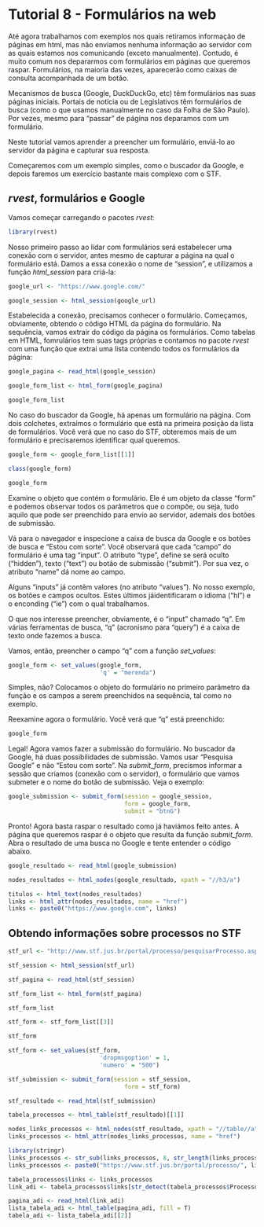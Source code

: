 # Tutorial 8 - Formulários na web

Até agora trabalhamos com exemplos nos quais retiramos informação de páginas em html, mas não enviamos nenhuma informação ao servidor com as quais estamos nos comunicando (exceto manualmente). Contudo, é muito comum nos depararmos com formulários em páginas que queremos raspar. Formulários, na maioria das vezes, aparecerão como caixas de consulta acompanhada de um botão.

Mecanismos de busca (Google, DuckDuckGo, etc) têm formulários nas suas páginas iniciais. Portais de notícia ou de Legislativos têm formulários de busca (como o que usamos manualmente no caso da Folha de São Paulo). Por vezes, mesmo para "passar" de página nos deparamos com um formulário.

Neste tutorial vamos aprender a preencher um formulário, enviá-lo ao servidor da página e capturar sua resposta.

Começaremos com um exemplo simples, como o buscador da Google, e depois faremos um exercício bastante mais complexo com o STF.

## _rvest_, formulários e Google 

Vamos começar carregando o pacotes _rvest_:

```r
library(rvest)
```

Nosso primeiro passo ao lidar com formulários será estabelecer uma conexão com o servidor, antes mesmo de capturar a página na qual o formulário está. Damos a essa conexão o nome de "session", e utilizamos a função _html\_session_ para criá-la:

```r
google_url <- "https://www.google.com/"

google_session <- html_session(google_url)
```

Estabelecida a conexão, precisamos conhecer o formulário. Começamos, obviamente, obtendo o código HTML da página do formulário. Na sequência, vamos extrair do código da página os formulários. Como tabelas em HTML, fomrulários tem suas tags próprias e contamos no pacote _rvest_ com uma função que extrai uma lista contendo todos os formulários da página:

```r
google_pagina <- read_html(google_session)

google_form_list <- html_form(google_pagina)

google_form_list
```

No caso do buscador da Google, há apenas um formulário na página. Com dois colchetes, extraímos o formulário que está na primeira posição da lista de formulários. Você verá que no caso do STF, obteremos mais de um formulário e precisaremos identificar qual queremos.

```r
google_form <- google_form_list[[1]]

class(google_form)

google_form
```

Examine o objeto que contém o formulário. Ele é um objeto da classe "form" e podemos observar todos os parâmetros que o compõe, ou seja, tudo aquilo que pode ser preenchido para envio ao servidor, ademais dos botões de submissão.

Vá para o navegador e inspecione a caixa de busca da Google e os botões de busca e "Estou com sorte". Você observará que cada "campo" do formulário é uma tag "input". O atributo "type", define se será oculto ("hidden"), texto ("text") ou botão de submissão ("submit"). Por sua vez, o atributo "name" dá nome ao campo.

Alguns "inputs" já contêm valores (no atributo "values"). No nosso exemplo, os botões e campos ocultos. Estes últimos jáidentificaram o idioma ("hl") e o enconding ("ie") com o qual trabalhamos.

O que nos interesse preencher, obviamente, é o "input" chamado "q". Em várias ferramentas de busca, "q" (acronismo para "query") é a caixa de texto onde fazemos a busca.

Vamos, então, preencher o campo "q" com a função _set\_values_:

```r
google_form <- set_values(google_form,
                          'q' = "merenda")
```

Simples, não? Colocamos o objeto do formulário no primeiro parâmetro da função e os campos a serem preenchidos na sequência, tal como no exemplo.

Reexamine agora o formulário. Você verá que "q" está preenchido:

```r
google_form
```

Legal! Agora vamos fazer a submissão do formulário. No buscador da Google, há duas possibilidades de submissão. Vamos usar "Pesquisa Google" e não "Estou com sorte". Na _submit\_form_, precismos informar a sessão que criamos (conexão com o servidor), o formulário que vamos submeter e o nome do botão de submissão. Veja o exemplo: 

```r
google_submission <- submit_form(session = google_session, 
                                 form = google_form, 
                                 submit = "btnG")
```

Pronto! Agora basta raspar o resultado como já haviámos feito antes. A página que queremos raspar é o objeto que resulta da função _submit\_form_. Abra o resultado de uma busca no Google e tente entender o código abaixo.

```r
google_resultado <- read_html(google_submission)

nodes_resultados <- html_nodes(google_resultado, xpath = "//h3/a")

titulos <- html_text(nodes_resultados)
links <- html_attr(nodes_resultados, name = "href")
links <- paste0("https://www.google.com", links)
```

## Obtendo informações sobre processos no STF



```r
stf_url <- "http://www.stf.jus.br/portal/processo/pesquisarProcesso.asp"

stf_session <- html_session(stf_url)

stf_pagina <- read_html(stf_session)

stf_form_list <- html_form(stf_pagina)

stf_form_list
```

```r
stf_form <- stf_form_list[[3]]

stf_form
```

```r
stf_form <- set_values(stf_form,
                          'dropmsgoption' = 1,
                          'numero' = "500")
```

```r
stf_submission <- submit_form(session = stf_session, 
                                 form = stf_form)
```

```r
stf_resultado <- read_html(stf_submission)

tabela_processos <- html_table(stf_resultado)[[1]]
```


```r
nodes_links_processos <- html_nodes(stf_resultado, xpath = "//table//a")
links_processos <- html_attr(nodes_links_processos, name = "href")
```

```r
library(stringr)
links_processos <- str_sub(links_processos, 8, str_length(links_processos))
links_processos <- paste0("https://www.stf.jus.br/portal/processo/", links_processos)

tabela_processos$links <- links_processos
link_adi <- tabela_processos$links[str_detect(tabela_processos$Processo, "ADI")]
```


```r
pagina_adi <- read_html(link_adi)
lista_tabela_adi <- html_table(pagina_adi, fill = T)
tabela_adi <- lista_tabela_adi[[2]]
```